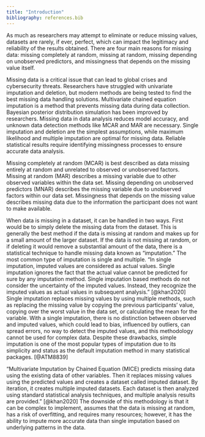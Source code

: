```yaml
---
title: "Introduction"
bibliography: references.bib
---
```


As much as researchers may attempt to eliminate or reduce missing values, datasets are rarely, if ever, perfect, which can impact the legitimacy and reliability of the results obtained. There are four main reasons for missing data: missing completely at random, missing at random, missing depending on unobserved predictors, and missingness that depends on the missing value itself.

Missing data is a critical issue that can lead to global crises and cybersecurity threats. Researchers have struggled with univariate imputation and deletion, but modern methods are being tested to find the best missing data handling solutions. Multivariate chained equation imputation is a method that prevents missing data during data collection. Bayesian posterior distribution simulation has been improved by researchers. Missing data in data analysis reduces model accuracy, and unknown data detection methods like MCAR and MAR are necessary. Single imputation and deletion are the simplest assumptions, while maximum likelihood and multiple imputation are optimal for missing data. Reliable statistical results require identifying missingness processes to ensure accurate data analysis.

Missing completely at random (MCAR) is best described as data missing entirely at random and unrelated to observed or unobserved factors. Missing at random (MAR) describes a missing variable due to other observed variables within the data set. Missing depending on unobserved predictors (MNAR) describes the missing variable due to unobserved factors within our data set. Missingness that depends on the missing value describes missing data due to the information the participant does not want to make available.

When data is missing in a dataset, it can be handled in two ways. First would be to simply delete the missing data from the dataset. This is generally the best method if the data is missing at random and makes up for a small amount of the larger dataset. If the data is not missing at random, or if deleting it would remove a substantial amount of the data, there is a statistical technique to handle missing data known as "imputation." The most common type of imputation is single and multiple. "In single imputation, imputed values are considered as actual values. Single imputation ignores the fact that the actual value cannot be predicted for sure by any imputation method. Single imputation based methods do not consider the uncertainty of the imputed values. Instead, they recognize the imputed values as actual values in subsequent analysis." [@khan2020] Single imputation replaces missing values by using multiple methods, such as replacing the missing value by copying the previous participants' value, copying over the worst value in the data set, or calculating the mean for the variable. With a single imputation, there is no distinction between observed and imputed values, which could lead to bias, influenced by outliers, can spread errors, no way to detect the imputed values, and this methodology cannot be used for complex data. Despite these drawbacks, simple imputation is one of the most popular types of imputation due to its simplicity and status as the default imputation method in many statistical packages. [@ATM8839]

"Multivariate Imputation by Chained Equation (MICE) predicts missing data using the existing data of other variables. Then it replaces missing values using the predicted values and creates a dataset called imputed dataset. By iteration, it creates multiple imputed datasets. Each dataset is then analyzed using standard statistical analysis techniques, and multiple analysis results are provided." [@khan2020] The downside of this methodology is that it can be complex to implement, assumes that the data is missing at random, has a risk of overfitting, and requires many resources; however, it has the ability to impute more accurate data than single imputation based on underlying patterns in the data.